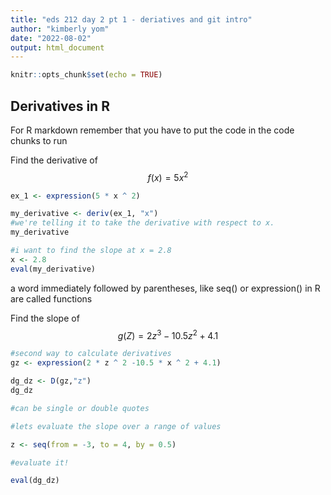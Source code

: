 ```yaml
---
title: "eds 212 day 2 pt 1 - deriatives and git intro"
author: "kimberly yom"
date: "2022-08-02"
output: html_document
---
```


```r
knitr::opts_chunk$set(echo = TRUE)
```

## Derivatives in R
For R markdown remember that you have to put the code in the code chunks to run

Find the derivative of $$f(x) = 5x^2$$

```r
ex_1 <- expression(5 * x ^ 2)

my_derivative <- deriv(ex_1, "x")
#we're telling it to take the derivative with respect to x.
my_derivative

#i want to find the slope at x = 2.8
x <- 2.8
eval(my_derivative)
```

a word immediately followed by parentheses, like seq() or expression() in R are called functions

Find the slope of $$g(Z) = 2z^3-10.5z^2+4.1$$

```r
#second way to calculate derivatives
gz <- expression(2 * z ^ 2 -10.5 * x ^ 2 + 4.1)

dg_dz <- D(gz,"z")
dg_dz

#can be single or double quotes

#lets evaluate the slope over a range of values

z <- seq(from = -3, to = 4, by = 0.5)

#evaluate it!

eval(dg_dz)
```




